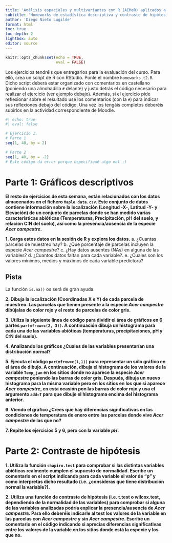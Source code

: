 ---
title: 'Análisis espaciales y multivariantes con R (AEMeR) aplicados a estudios de biodiversidad'
subtitle: 'Homeworks de estadística descriptiva y contraste de hipótesis en R'
author: 'Diego Nieto Lugilde'
format: html
toc: true
toc-depth: 2
lightbox: auto
editor: source
---

```{r setup, include=FALSE}
knitr::opts_chunk$set(echo = TRUE,
                      eval = FALSE)
```

::: {.callout-note collapse=false}
Los ejercicios tendréis que entregarlos para la evaluación del curso. Para ello, crea un script de R con RStudio. Ponle el nombre `homeworks_t2.R`. Dicho script deberá estar organizado con comentarios en castellano (poniendo una almohadilla `#` delante) y justo detrás el código necesario para realizar el ejercicio (ver ejemplo debajo). Además, si el ejercicio pide reflexionar sobre el resultado use los comentarios (con la `#`) para indicar sus reflexiones debajo del código. Una vez los tengáis completos deberéis subirlos en la actividad correspondiente de Moodle.

```{r}
#| echo: true
#| eval: false

# Ejercicio 1.
# Parte 1
seq(1, 40, by = 2)

# Parte 2
seq(1, 40, by = -2)
# Este código da error porque especifiqué algo mal :)

```
:::

# Parte 1: Gráficos descriptivos

**El resto de ejercicios de esta semana, están relacionados con los datos almacenados en el fichero `Maple data.csv`. Este conjunto de datos contiene información sobre la localización (Longitud -X-, Latitud -Y- y Elevación) de un conjunto de parcelas donde se han medido varias características abióticas (Temperaturas, Precipitación, pH del suelo, y relación C:N del suelo), así como la presencia/ausencia de la especie *Acer campestre*.**

**1. Carga estos datos en la sesión de R y explora los datos.**
   a. ¿Cuantas parcelas de muestreo hay?
   b. ¿Que porcentaje de parcelas incluyen la especie *Acer campestre*? 
   c. ¿Hay datos ausentes (NAs) en alguna de las variables?
   d. ¿Cuantos datos faltan para cada variable?.
   e. ¿Cuales son los valores mínimos, medios y máximos de cada variable predictora?
 
:::{.callout-tip  appearance="simple" collapse=true}
## Pista

La función `is.na()` os será de gran ayuda.
:::


**2. Dibuja la localización (Coordinadas X e Y) de cada parcela de muestreo. Las parcelas que tienen presente a la especie *Acer campestre* dibújalas de color rojo y el resto de parcelas de color gris.**


**3. Utiliza la siguiente línea de código para dividir el área de gráficos en 6 partes `par(mfrow=c(2, 3))`. A continuación dibuja un histograma para cada una de las variables abióticas (temperaturas, precipitaciones, pH y C:N del suelo).**

**4. Analizando los gráficos ¿Cuales de las variables presentarían una distribución normal?**

**5. Ejecuta el código `par(mfrow=c(1,1))` para representar un sólo gráfico en el área de dibujo. A continuación, dibuja el histograma de los valores de la variable `Temp_jan` en los sitios donde no aparece la especie *Acer campestre* poniendo las barras de color gris. Después, dibuja un nuevo histograma para la misma variable pero en los sitios en los que si aparece *Acer campestre*, en esta ocasión pon las barras de color rojo y usa el argumento `add=T` para que dibuje el histograma encima del histograma anterior.**

**6. Viendo el gráfico ¿Crees que hay diferencias significativas en las condiciones de temperatura de enero entre las parcelas donde vive *Acer campestre* de las que no?**

**7. Repite los ejercicios 5 y 6, pero con la variable *pH*.**


# Parte 2: Contraste de hipótesis

**1. Utiliza la función `shapiro.test` para comprobar si las distintas variables abióticas realmente cumplen el supuesto de normalidad. Escribe un comentario en el script indicando para cada variable el valor de "p" y como interpretas dicho resultado (i.e. ¿consideras que tiene distribución normal la variable?).**

**2. Utiliza una función de contraste de hipótesis (i.e. t.test o wilcox.test, dependiendo de la normalidad de las variables) para comprobar si alguna de las variables analizadas podría explicar la presencia/ausencia de *Acer campestre*. Para ello deberéis indicarle al test los valores de la variable en las parcelas con *Acer campestre* y sin *Acer campestre*. Escribe un comentario en el código indicando si aprecias diferencias significativas entre los valores de la variable en los sitios donde está la especie y los que no.**



